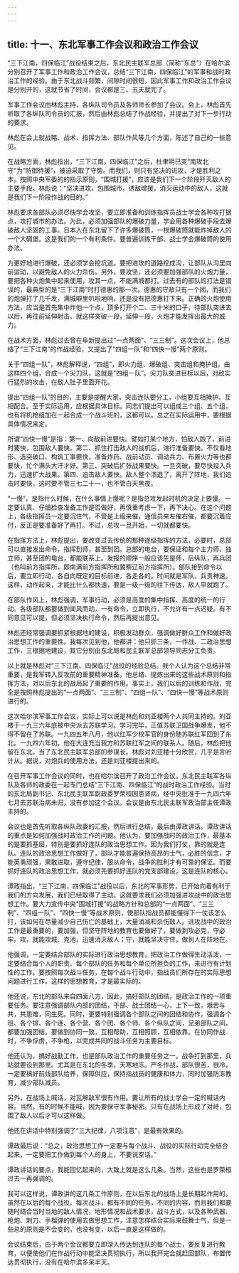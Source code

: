 ```yaml
---
---
---
```

title: 十一、东北军事工作会议和政治工作会议
---



“三下江南，四保临江”战役结束之后，东北民主联军总部（简称“东总”）在哈尔滨分别召开了军事工作和政治工作会议，总结“三下江南，四保临江”的军事和战时政治工作的经验。由于东北战斗频繁，间隙时间很短，因此军事工作和政治工作会议是分别开的，这就节省了时间，会议都是三、五天就完了。

军事工作会议由林彪主持，各纵队司令员及各师师长参加了会议。会上，林彪首先听取了各纵队司令员的汇报，然后由林彪总结了作战经验，并提出了对下一步行动的要求。

林彪在会上就战略、战术、指挥方法、部队作风等几个方面，陈述了自己的一些意见。

在战略方面，林彪指出，“三下江南，四保临江”之后，杜聿明已变“南攻北守”为“防御待援”，被迫采取了守势。而我们，则只有坚决的进攻，才是胜利之本。按照中央军委的的指示原则，“围城打援”，应该是我们下一个阶段歼灭敌人的主要手段。林彪说：“坚决进攻，包围城市，诱敌增援，消灭运动中的敌人，这就是我们下一阶段作战的目的。”

林彪要求各部队必须尽快学会攻坚，要立即准备和训练指挥员战士学会各种攻打据点，攻打城市的办法。为此，必须加强部队的爆破力量，学会用各种爆破手段去爆破敌人坚固的工事。日本人在东北留下了许多爆破筒，一根爆破筒就能炸掉敌人的一个大碉堡。这是我们的一个有利条件。要普遍训练干部、战士学会爆破筒的使用办法。

为更好地进行爆破，还必须学会挖坑道。要把进攻的道路挖成沟，让部队从沟里向前运动，以避免敌人的火力杀伤。另外，要攻坚，还必须要加强部队的火炮力量，要把各种火炮集中起来使用，攻其一点，不能满城都打。过去有的部队的打法是错误的，最典型的是“三下江南”时打德惠的那一次。德惠的守敌只有一个团，而我们的炮弹打了几千发，满城噼里叭啦地响，还是没有把德惠打下来。正确的火炮使用方法，应当是首先集中炸他一个点，顶多打开个二、三十米的口子，待部队突进去以后，再往前延伸射击。就这样突破一段，延伸一段，火炮才能发挥出最大的威力。

在战术方面，林彪过去曾在阜新提出过“一点两面”、“三三制”。这次会议上，他总结了“三下江南”的作战经验，又提出了“四组一队”和“四快一慢”两个原则。

关于“四组一队”，林彪解释说，“四组”，即火力组、爆破组、突击组和掩护组。由这样四个组，合成一个尖刀队，这就是“四组一队”。尖刀队突进目标以后，对敌实行猛烈的攻击，在敌人肚子里面开花。

提出“四组一队”的目的，主要是提醒大家，突击连队要分工，小组要互相掩护、互相配合。至于实际运用，应根据具体目标。同志们提出可以组成三个组、五个组，也有将机枪组加在一起合成一个战斗班的，这都可以。总之在实际运用中，要根据具体情况来定。

所谓“四快一慢”是指：第一、向敌前进要快。譬如打某个地方，怕敌人跑了，前进时要快，包围敌人要快。第二、抓住打击敌人的战机后，进行准备要快。不仅看地形、选突破口、构筑工事要快，准备炸药、战前动员、调动兵力、布置火力等也都要快，忙个满头大汗才好。第三、突破后扩张战果要快。一旦突破，要尽快投入兵力，迅速扩大战果。第四、追击敌人要快。敌人整个溃退了，离开了阵地，我们追击时要快，这时要不管三七二十一，也不管白天黑夜。

“一慢”，是指什么时候，在什么事情上慢呢？是指总攻发起时机的决定上要慢。一定要认真、仔细检查准备工作是否做好，再慎重考虑一下，再下决心。在这个问题上，各级指挥员一定要沉住气，不管是上级来催，通信员来左催右催，都要沉着应付，反正是要准备好了再打。不过，总攻一旦开始，一切就都要快。

在指挥方法上，林彪提出，要改变过去传统的那种逐级指挥的方法，必要时，总部可以直接发出命令，指挥到师，甚至到团。总部的电台，要保证和每个主力师、独立师，甚至团的电台，都能联系上。发报的顺序一般应该先是师，后纵队，再兵团（也叫前方指挥所，即南满前方指挥所和冀察辽前方指挥所）。部队接到命令以后，要立即行动，各自向既定的目标前进，各走各的。时间就是军队，兵贵神速。这样，动作起来，才能比什么都快速，要是一级一级的往下传达，敌人早就跑了。

在部队作风上，林彪强调，军事行动，必须是高度的集中指挥、高度的统一的行动。各级部队都要做到闻风而动，一有命令，立即执行，不允许有一点迟疑。有不同意见可以提，但必须坚决执行命令，然后再提出意见。

林彪还经常强调要抓紧根据地的建设，积极发动群众，强调做好群众工作和做好政治思想工作的重要性。我每次见到他，他都讲：他只抓三条，一作战、二政治思想工作，三根据地建设，其它分别由东北局和民主联军总部领导同志分工负责。

以上就是林彪对“三下江南、四保临江”战役的经验总结。我个人认为这个总结非常重要，是我军转入反攻前的重要精神准备。他总结、提炼出来的这些战术原则和指挥方法，对以后东北的战局起了重要的作用。事实上，我们以后的训练和作战，完全是按照林彪提出的“一点两面”、“三三制”、“四组一队”、“四快一慢”等战术原则进行的。

这次哈尔滨军事工作会议，实际上可以说是林彪和刘亚楼两个人共同主持的。刘亚楼于一九三六年底被中央派去苏联学习。学习完毕，正值苏联卫国战争爆发，他不得不留在了苏联。一九四五年八月，他以红军少校军官的身份随苏联红军回到了东北。一九四六年初，他在大连充当我方和苏联红军之间的联系人。随后，林彪把他留在东北，当了东北民主联军总部的参谋长。林彪对刘亚楼十分欣赏，几乎是言听计从。据说，对炮兵的使用方法，还是刘亚楼提出来的。

在召开军事工作会议的同时，也在哈尔滨召开了政治工作会议。东北民主联军各纵队及各师的政委在一起专门总结“三下江南、四保临江”的战时政治工作经验。当时的东北局副书记、东北民主联军副政委罗荣桓因患肾病，经中央批准于一九四六年七月去苏联治病未归，没有参加这个会议。会议是由东北民主联军政治部主任谭政主持的。

会议也是首先听取各纵队政委的汇报，然后进行总结，最后由谭政讲话。谭政讲话的重点是如何加强战时政治工作的问题。他认为，要加强战时的政治工作，最基本的是要抓基层，特别是要抓好连队的政治思想工作。因为我们打仗，靠的就是连队。连队的政治思想工作做好了，部队才能普遍保持高昂的士气，必胜的信念，才能英勇顽强，果敢进取，遵守纪律，服从命令，战争的胜利才有可靠的保证。而要抓好连队的政治思想工作，就必须先要抓好连队的党支部建设，这是连队的核心。

谭政指出，“三下江南，四保临江”战役以后，东北的军事形势，已开始向着有利于我们的方向发展，我们已经取得了主动。这就要求我们必须加强进攻战中的政治思想工作。要大力宣传中央“围城打援”的战略方针和总部的“一点两面”、“三三制”、“四组一队”、“四快一慢”等战术原则，使部队指战员都能懂得下一仗该怎么打，该如何在尽量减少自己伤亡的基础上，大量消减和杀伤敌人。进攻战中的政治工作是最重要的，要加强，但坚守阵地的教育也要做好了，要做到攻必克，守必牢。攻，就能攻城、克池，迅速消灭敌人；守，就能坚决守住，做到人在阵地在。

他强调，一定要结合部队的实际进行政治思想教育，把政治工作做得生动活泼，一定要结合每个人的职责、每个部队的任务和每个单位所担负的工作，来进行有计划性的工作。要按照每次战斗任务，在每个战斗行动中，指战员们所存在的实际思想问题进行工作。这样的思想教育，才是最实际的。

他还说，东北的部队来自四面八方，因此，搞好部队的团结，是政治工作的一项重要任务。要注意强调部队内部的团结，干部、战士团结一心，上下一致，艰苦与共，共患难，同生死。同时，更要特别强调各个部队之间的团结和协作，强调各个班、各个排、各个连、各个营、各个团、各个师、各个纵队之间，兄弟部队之间，都要加强团结。要做到协同一致，互相帮助，互相照顾，互相依靠。在协同作战时，不争俘虏，不争枪，以完成共同的战斗任务为主要目标。

他还认为，搞好战勤工作，也是部队政治工作的重要任务之一。战争打到那里，兵站就要设到那里。尤其是在东北的冬季，天寒地冻。严冬作战，部队很苦，很冷，一定要搞好前线部队给养，保障供应，保持指战员的健康和体力，同时加强防冻教育，减少部队减员。

另外，在战场上喊话，对瓦解敌军很有作用。要让所有的战士学会一定的喊话内容。当然，有的时候不能喊，因为要保守军事秘密。只有在战场上形成了对峙，包围了敌人以后才可以这样做。

他还在讲话中特别强调了“三大纪律，八项注意”，是最有效果的。

谭政最后说：“总之，政治思想工作一定要与每个战斗、战役的实际行动完全结合起来，一定要把工作做到每个人的身上，不要说空话。”

谭政讲话的要点，我能回忆起来的，大致上就是这么几条。当然，这些也是罗荣桓过去一再强调的。

我可以这样说，谭政讲的这几条工作原则，在以后东北的战场上是长期起作用的。虽然在以后的每个战役、每次战斗，都有不同的任务，不同的内容，而且我们都要随时结合当时当地的敌人情况，地形情况和战术要求，战斗方式，以及各种武器、枪炮、刺刀、手榴弹的使用去做思想工作，注意怎样结合实际来鼓舞士气，但是一些总的原则是不会变的，也没有变，以后一直是这样做的。

会议结束后，由于两个会议都要立即深入传达到连队的每个战士，要反复进行教育，以便使他们在作战行动中能坚决贯彻执行，所以我开完会就赶回部队，布置传达贯彻执行，没有在哈尔滨多呆半天。